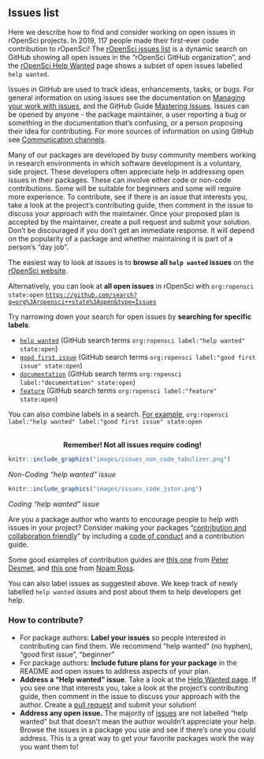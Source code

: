 ## Issues list {#issues}

Here we describe how to find and consider working on open issues in rOpenSci projects. 
In 2019, 117 people made their first-ever code contribution to rOpenSci! 
The [rOpenSci issues list](https://github.com/search?q=org%3Aropensci+state%3Aopen&type=Issues) is a dynamic search on GitHub showing all open issues in the "rOpenSci GitHub organization", 
and the [rOpenSci Help Wanted](https://ropensci.org/help-wanted/) page shows a subset of open issues labelled `help wanted`.

Issues in GitHub are used to track ideas, enhancements, tasks, or bugs.
For general information on using issues see the documentation on [Managing your work with issues](https://docs.github.com/en/github/managing-your-work-on-github/managing-your-work-with-issues), and the GitHub Guide [Mastering Issues](https://guides.github.com/features/issues/). 
Issues can be opened by anyone - the package maintainer, 
a user reporting a bug or something in the documentation that's confusing, 
or a person proposing their idea for contributing. 
For more sources of information on using GitHub see [Communication channels](#channels-github).

Many of our packages are developed by busy community members working in research environments in which software development is a voluntary, side project. 
These developers often appreciate help in addressing open issues in their packages.
These can involve either code or non-code contributions. 
Some will be suitable for beginners and some will require more experience. 
To contribute, see if there is an issue that interests you, 
take a look at the project's contributing guide, 
then comment in the issue to discuss your approach with the maintainer. 
Once your proposed plan is accepted by the maintainer, 
create a pull request and submit your solution. 
Don't be discouraged if you don't get an immediate response. 
It will depend on the popularity of a package and whether maintaining it is part of a person's "day job". 

The easiest way to look at issues is to **browse all `help wanted` issues** on 
the [rOpenSci website](https://ropensci.org/help-wanted/).

Alternatively, you can look at **all open issues** in rOpenSci with `org:ropensci state:open` [`https://github.com/search?q=org%3Aropensci++state%3Aopen&type=Issues`](https://github.com/search?q=org%3Aropensci++state%3Aopen&type=Issues)

Try narrowing down your search for open issues by **searching for specific labels**.  


*   [`help wanted`](https://github.com/search?q=org%3Aropensci+label%3A%22help+wanted%22+state%3Aopen&type=Issues) (GitHub search terms `org:ropensci label:"help wanted" state:open`)
*   [`good first issue`](https://github.com/search?q=org%3Aropensci+label%3A%22good+first+issue%22+state%3Aopen&type=Issues) (GitHub search terms `org:ropensci label:"good first issue" state:open`)
*   [`documentation`](https://github.com/search?q=org%3Aropensci+label%3A%22documentation%22+state%3Aopen&type=Issues) (GitHub search terms `org:ropensci label:"documentation" state:open`)
*   [`feature`](https://github.com/search?q=org%3Aropensci+label%3A%22feature%22+state%3Aopen&type=Issues) (GitHub search terms `org:ropensci label:"feature" state:open`)

You can also combine labels in a search. [For example](https://github.com/search?q=org%3Aropensci+label%3A%22help+wanted%22+label%3A%22good+first+issue%22+state%3Aopen&type=issues), `org:ropensci label:"help wanted" label:"good first issue" state:open`

<center>
<br>
**Remember! Not all issues require coding!**
</center>

```r
knitr::include_graphics("images/issues_non_code_tabulizer.png")
```

_Non-Coding "help wanted" issue_

```r
knitr::include_graphics("images/issues_code_jstor.png")
```

_Coding "help wanted" issue_

Are you a package author who wants to encourage people to help with issues in your project? 
Consider making your packages "[contribution and collaboration friendly](https://devguide.ropensci.org/collaboration.html#friendlyfiles)" 
by including a [code of conduct](https://devguide.ropensci.org/collaboration.html#code-of-conduct) and a contribution guide.

Some good examples of contribution guides are 
[this one](https://gist.github.com/peterdesmet/e90a1b0dc17af6c12daf6e8b2f044e7c) from [Peter Desmet](https://ropensci.org/author/peter-desmet/), 
and [this one](https://github.com/ecohealthalliance/fasterize/blob/master/CONTRIBUTING.md) from [Noam Ross](https://ropensci.org/author/noam-ross/).

You can also label issues as suggested above. 
We keep track of newly labelled `help wanted` issues and post about them to help
developers get help.


### How to contribute? 

*   For package authors: **Label your issues** so people interested in contributing can find them. 
    We recommend "help wanted" (no hyphen), "good first issue", "beginner"
*   For package authors: **Include future plans for your package** in the README and open issues to address aspects of your plan.
*   **Address a "Help wanted" issue**. 
    Take a look at the [Help Wanted page](https://ropensci.org/help-wanted/). 
    If you see one that interests you, take a look at the project's contributing guide, 
    then comment in the issue to discuss your approach with the author. 
    Create a [pull request](#channels-github) and submit your solution!
*   **Address any open issue.** The majority of [issues](https://github.com/search?q=org%3Aropensci+state%3Aopen&type=Issues) are not labelled "help wanted" but that doesn't mean the author wouldn't appreciate your help. 
    Browse the issues in a package you use and see if there's one you could address. 
    This is a great way to get your favorite packages work the way you want them to!
